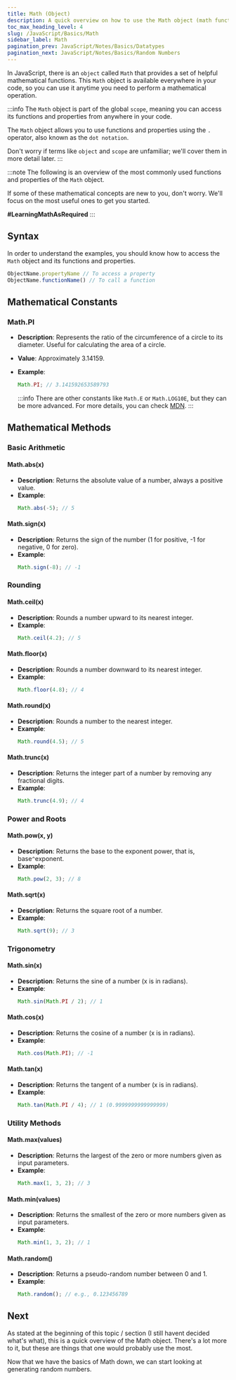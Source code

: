 ```yaml
---
title: Math (Object)
description: A quick overview on how to use the Math object (math functions) in JavaScript.
toc_max_heading_level: 4
slug: /JavaScript/Basics/Math
sidebar_label: Math
pagination_prev: JavaScript/Notes/Basics/Datatypes
pagination_next: JavaScript/Notes/Basics/Random Numbers
---
```


In JavaScript, there is an `object` called `Math` that provides a set of helpful mathematical functions. This `Math` object is available everywhere in your code, so you can use it anytime you need to perform a mathematical operation.

:::info
The `Math` object is part of the global `scope`, meaning you can access its functions and properties from anywhere in your code.

The `Math` object allows you to use functions and properties using the `.` operator, also known as the `dot notation`.

Don't worry if terms like `object` and `scope` are unfamiliar; we'll cover them in more detail later.
:::

:::note
The following is an overview of the most commonly used functions and properties of the `Math` object.

If some of these mathematical concepts are new to you, don't worry. We'll focus on the most useful ones to get you started.

**#LearningMathAsRequired**
:::

## Syntax

In order to understand the examples, you should know how to access the `Math` object and its functions and properties.

```js title="Math.js"
ObjectName.propertyName // To access a property
ObjectName.functionName() // To call a function
```

## Mathematical Constants

### Math.PI

- **Description**: Represents the ratio of the circumference of a circle to its diameter. Useful for calculating the area of a circle.
- **Value**: Approximately 3.14159.
- **Example**:
  ```javascript
  Math.PI; // 3.141592653589793
  ```

  :::info
  There are other constants like `Math.E` or `Math.LOG10E`, but they can be more advanced. For more details, you can check [MDN](https://developer.mozilla.org/en-US/docs/Web/JavaScript/Reference/Global_Objects/Math/).
  :::

## Mathematical Methods

### Basic Arithmetic

#### Math.abs(x)

- **Description**: Returns the absolute value of a number, always a positive value.
- **Example**:
  ```javascript
  Math.abs(-5); // 5
  ```

#### Math.sign(x)

- **Description**: Returns the sign of the number (1 for positive, -1 for negative, 0 for zero).
- **Example**:
  ```javascript
  Math.sign(-8); // -1
  ```

### Rounding

#### Math.ceil(x)

- **Description**: Rounds a number upward to its nearest integer.
- **Example**:
  ```javascript
  Math.ceil(4.2); // 5
  ```

#### Math.floor(x)

- **Description**: Rounds a number downward to its nearest integer.
- **Example**:
  ```javascript
  Math.floor(4.8); // 4
  ```

#### Math.round(x)

- **Description**: Rounds a number to the nearest integer.
- **Example**:
  ```javascript
  Math.round(4.5); // 5
  ```

#### Math.trunc(x)

- **Description**: Returns the integer part of a number by removing any fractional digits.
- **Example**:
  ```javascript
  Math.trunc(4.9); // 4
  ```

### Power and Roots

#### Math.pow(x, y)

- **Description**: Returns the base to the exponent power, that is, base`^`exponent.
- **Example**:
  ```javascript
  Math.pow(2, 3); // 8
  ```

#### Math.sqrt(x)

- **Description**: Returns the square root of a number.
- **Example**:
  ```javascript
  Math.sqrt(9); // 3
  ```

### Trigonometry

#### Math.sin(x)

- **Description**: Returns the sine of a number (x is in radians).
- **Example**:
  ```javascript
  Math.sin(Math.PI / 2); // 1
  ```

#### Math.cos(x)

- **Description**: Returns the cosine of a number (x is in radians).
- **Example**:
  ```javascript
  Math.cos(Math.PI); // -1
  ```

#### Math.tan(x)

- **Description**: Returns the tangent of a number (x is in radians).
- **Example**:
  ```javascript
  Math.tan(Math.PI / 4); // 1 (0.9999999999999999)
  ```

### Utility Methods

#### Math.max(values)

- **Description**: Returns the largest of the zero or more numbers given as input parameters.
- **Example**:
  ```javascript
  Math.max(1, 3, 2); // 3
  ```

#### Math.min(values)

- **Description**: Returns the smallest of the zero or more numbers given as input parameters.
- **Example**:
  ```javascript
  Math.min(1, 3, 2); // 1
  ```

#### Math.random()

- **Description**: Returns a pseudo-random number between 0 and 1.
- **Example**:
  ```javascript
  Math.random(); // e.g., 0.123456789
  ```

## Next

As stated at the beginning of this topic / section (I still havent decided what's what), this is a quick overview of the Math object.
There's a lot more to it, but these are things that one would probably use the most.

Now that we have the basics of Math down, we can start looking at generating random numbers.